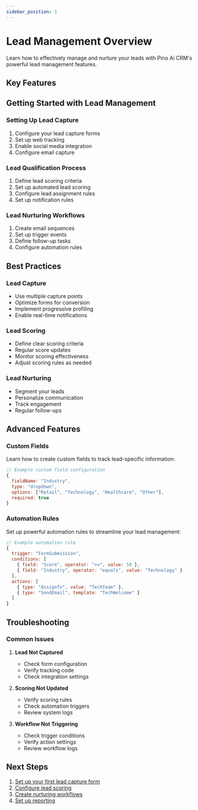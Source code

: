 ```yaml
---
sidebar_position: 1
---
```



# Lead Management Overview

Learn how to effectively manage and nurture your leads with Pino Ai CRM's powerful lead management features.

## Key Features

<div className="tw-grid tw-grid-cols-1 md:tw-grid-cols-2 tw-gap-6 tw-my-8">
  <FeatureCard
    title="Lead Capture"
    description="Automatically capture leads from your website, forms, and social media."
  />
  <FeatureCard
    title="Lead Scoring"
    description="Prioritize leads based on their engagement and likelihood to convert."
  />
  <FeatureCard
    title="Lead Nurturing"
    description="Create automated workflows to nurture leads through your sales funnel."
  />
  <FeatureCard
    title="Lead Analytics"
    description="Track lead sources, conversion rates, and ROI with detailed analytics."
  />
</div>

## Getting Started with Lead Management

### Setting Up Lead Capture

1. Configure your lead capture forms
2. Set up web tracking
3. Enable social media integration
4. Configure email capture

### Lead Qualification Process

1. Define lead scoring criteria
2. Set up automated lead scoring
3. Configure lead assignment rules
4. Set up notification rules

### Lead Nurturing Workflows

1. Create email sequences
2. Set up trigger events
3. Define follow-up tasks
4. Configure automation rules

## Best Practices

### Lead Capture
- Use multiple capture points
- Optimize forms for conversion
- Implement progressive profiling
- Enable real-time notifications

### Lead Scoring
- Define clear scoring criteria
- Regular score updates
- Monitor scoring effectiveness
- Adjust scoring rules as needed

### Lead Nurturing
- Segment your leads
- Personalize communication
- Track engagement
- Regular follow-ups

## Advanced Features

### Custom Fields
Learn how to create custom fields to track lead-specific information:

```javascript
// Example custom field configuration
{
  fieldName: "Industry",
  type: "dropdown",
  options: ["Retail", "Technology", "Healthcare", "Other"],
  required: true
}
```

### Automation Rules
Set up powerful automation rules to streamline your lead management:

```javascript
// Example automation rule
{
  trigger: "FormSubmission",
  conditions: [
    { field: "Score", operator: ">=", value: 50 },
    { field: "Industry", operator: "equals", value: "Technology" }
  ],
  actions: [
    { type: "AssignTo", value: "TechTeam" },
    { type: "SendEmail", template: "TechWelcome" }
  ]
}
```

## Troubleshooting

### Common Issues

1. **Lead Not Captured**
   - Check form configuration
   - Verify tracking code
   - Check integration settings

2. **Scoring Not Updated**
   - Verify scoring rules
   - Check automation triggers
   - Review system logs

3. **Workflow Not Triggering**
   - Check trigger conditions
   - Verify action settings
   - Review workflow logs

## Next Steps

1. [Set up your first lead capture form](./lead-capture)
2. [Configure lead scoring](./lead-scoring)
3. [Create nurturing workflows](./lead-nurturing)
4. [Set up reporting](./lead-reporting)
